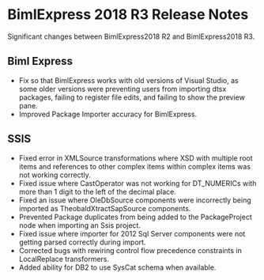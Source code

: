 # BimlExpress 2018 R3 Release Notes

Significant changes between BimlExpress2018 R2 and BimlExpress2018 R3.

## Biml Express

* Fix so that BimlExpress works with old versions of Visual Studio, as some older versions were preventing users from importing dtsx packages, failing to register file edits, and failing to show the preview pane. 
* Improved Package Importer accuracy for BimlExpress.

## SSIS

* Fixed error in XMLSource transformations where XSD with multiple root items and references to other complex items within complex items was not working correctly.
* Fixed issue where CastOperator was not working for DT_NUMERICs with more than 1 digit to the left of the decimal place.
* Fixed an issue where OleDbSource components were incorrectly being imported as TheobaldXtractSapSource components.
* Prevented Package duplicates from being added to the PackageProject node when importing an Ssis project.
* Fixed issue where importer for 2012 Sql Server components were not getting parsed correctly during import. 
* Corrected bugs with rewiring control flow precedence constraints in LocalReplace transformers. 
* Added ability for DB2 to use SysCat schema when available.

